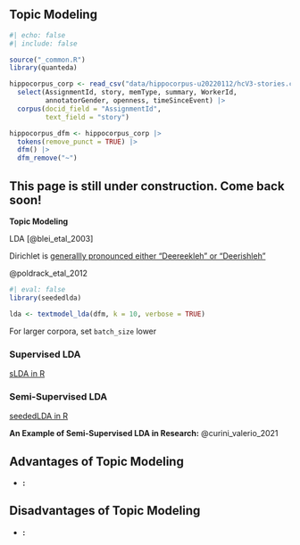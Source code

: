 ## Topic Modeling {#sec-lda}

```r
#| echo: false
#| include: false

source("_common.R")
library(quanteda)

hippocorpus_corp <- read_csv("data/hippocorpus-u20220112/hcV3-stories.csv") |> 
  select(AssignmentId, story, memType, summary, WorkerId, 
         annotatorGender, openness, timeSinceEvent) |> 
  corpus(docid_field = "AssignmentId", 
         text_field = "story")

hippocorpus_dfm <- hippocorpus_corp |> 
  tokens(remove_punct = TRUE) |> 
  dfm() |> 
  dfm_remove("~")
```

::: callout-important
## This page is still under construction. Come back soon!
:::

**Topic Modeling**

LDA [@blei_etal_2003]

Dirichlet is [generallly pronounced either "Deereekleh" or "Deerishleh"](https://german.stackexchange.com/questions/48498/pronunciation-of-dirichlet)

@poldrack_etal_2012

```r
#| eval: false
library(seededlda)

lda <- textmodel_lda(dfm, k = 10, verbose = TRUE)
```

For larger corpora, set `batch_size` lower

### Supervised LDA {#sec-slda}

[sLDA in R](https://books.psychstat.org/textmining/topic-models.html#supervised-topic-modeling)

### Semi-Supervised LDA {#sec-seededlda}

[seededLDA in R](https://koheiw.github.io/seededlda/)

**An Example of Semi-Supervised LDA in Research:** @curini_valerio_2021

::: {.callout-tip icon="false"}
## Advantages of Topic Modeling

-   **:**
:::

::: {.callout-important icon="false"}
## Disadvantages of Topic Modeling

-   **:**
:::
